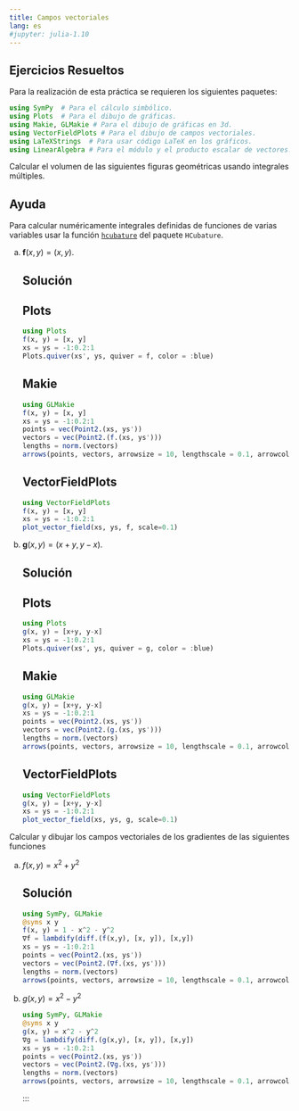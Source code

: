 ```yaml
---
title: Campos vectoriales
lang: es
#jupyter: julia-1.10
---
```


## Ejercicios Resueltos

Para la realización de esta práctica se requieren los siguientes paquetes:

```julia
using SymPy  # Para el cálculo simbólico.
using Plots  # Para el dibujo de gráficas.
using Makie, GLMakie # Para el dibujo de gráficas en 3d.
using VectorFieldPlots # Para el dibujo de campos vectoriales.
using LaTeXStrings  # Para usar código LaTeX en los gráficos.
using LinearAlgebra # Para el módulo y el producto escalar de vectores.
```

:::{#exr-dibujo-campos-vectoriales}
Calcular el volumen de las siguientes figuras geométricas usando integrales múltiples.

:::{.callout-note collapse="true"}
## Ayuda
Para calcular numéricamente integrales definidas de funciones de varias variables usar la función [`hcubature`](https://juliapackages.com/p/hcubature) del paquete `HCubature`.
:::

a.  $\mathbf{f}(x,y) = (x, y)$.

    :::{.callout-tip collapse="true"}
    ## Solución

    :::{.panel-tabset}
    ## Plots

    ```julia
    using Plots
    f(x, y) = [x, y] 
    xs = ys = -1:0.2:1
    Plots.quiver(xs', ys, quiver = f, color = :blue)
    ```

    ## Makie

    ```julia
    using GLMakie
    f(x, y) = [x, y]
    xs = ys = -1:0.2:1
    points = vec(Point2.(xs, ys'))
    vectors = vec(Point2.(f.(xs, ys')))
    lengths = norm.(vectors)
    arrows(points, vectors, arrowsize = 10, lengthscale = 0.1, arrowcolor = lengths, linecolor = lengths)
    ```

    ## VectorFieldPlots

    ```julia
    using VectorFieldPlots
    f(x, y) = [x, y]
    xs = ys = -1:0.2:1
    plot_vector_field(xs, ys, f, scale=0.1)
    ```
    :::
    :::

a.  $\mathbf{g}(x,y) = (x+y, y-x)$.

    :::{.callout-tip collapse="true"}
    ## Solución

    :::{.panel-tabset}
    ## Plots

    ```julia
    using Plots
    g(x, y) = [x+y, y-x] 
    xs = ys = -1:0.2:1
    Plots.quiver(xs', ys, quiver = g, color = :blue)
    ```

    ## Makie

    ```julia
    using GLMakie
    g(x, y) = [x+y, y-x] 
    xs = ys = -1:0.2:1
    points = vec(Point2.(xs, ys'))
    vectors = vec(Point2.(g.(xs, ys')))
    lengths = norm.(vectors)
    arrows(points, vectors, arrowsize = 10, lengthscale = 0.1, arrowcolor = lengths, linecolor = lengths)
    ```

    ## VectorFieldPlots

    ```julia
    using VectorFieldPlots
    g(x, y) = [x+y, y-x] 
    xs = ys = -1:0.2:1
    plot_vector_field(xs, ys, g, scale=0.1)
    ```
    :::
    :::
:::

:::{#exr-campo-vectorial-gradiente}
Calcular y dibujar los campos vectoriales de los gradientes de las siguientes funciones 

a.  $f(x, y)=x^2+y^2$

    :::{.callout-tip collapse="true"}
    ## Solución

    ```julia
    using SymPy, GLMakie
    @syms x y
    f(x, y) = 1 - x^2 - y^2
    ∇f = lambdify(diff.(f(x,y), [x, y]), [x,y])
    xs = ys = -1:0.2:1
    points = vec(Point2.(xs, ys'))
    vectors = vec(Point2.(∇f.(xs, ys')))
    lengths = norm.(vectors)
    arrows(points, vectors, arrowsize = 10, lengthscale = 0.1, arrowcolor = lengths, linecolor = lengths)
    ```
    :::

a.  $g(x, y)=x^2-y^2$

    ```julia
    using SymPy, GLMakie
    @syms x y
    g(x, y) = x^2 - y^2
    ∇g = lambdify(diff.(g(x,y), [x, y]), [x,y])
    xs = ys = -1:0.2:1
    points = vec(Point2.(xs, ys'))
    vectors = vec(Point2.(∇g.(xs, ys')))
    lengths = norm.(vectors)
    arrows(points, vectors, arrowsize = 10, lengthscale = 0.1, arrowcolor = lengths, linecolor = lengths)
    ```
    :::
:::
